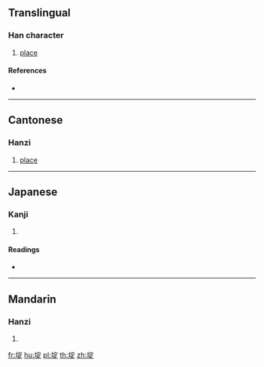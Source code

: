 ==Translingual==

===Han character===
{{Han char|rn=32|rad=土|as=08|sn=11|four=|canj=GJMO|ids=⿰土定}}

# {{label|mul|Cantonese}} [[place]]

====References====
* {{Han ref|kx=0230.160|dkj=05157|dj=0466.260|hdz=10458.030|uh=57DE|ud=22494}}

----

==Cantonese==

===Hanzi===
{{yue-hanzi|jyut=[[deng6]]|y=deng6}}

# [[place]]

----

==Japanese==

===Kanji===
{{ja-kanji|grade=|rs=土08}}

# {{defn|lang=ja|sort=土08}}

====Readings====
* {{ja-readings|on=[[てい]] (tei)|kun=[[つつみ]] (tsutsumi)}}

----

==Mandarin==

===Hanzi===
{{cmn-hanzi|pin=[[dǐ]] ([[di3]])|wg=ti<sup>3</sup>}}

# {{defn|lang=cmn|sort=土08}}

[[fr:埞]]
[[hu:埞]]
[[pl:埞]]
[[th:埞]]
[[zh:埞]]